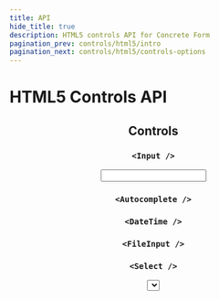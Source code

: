 ```yaml
---
title: API
hide_title: true
description: HTML5 controls API for Concrete Form
pagination_prev: controls/html5/intro
pagination_next: controls/html5/controls-options
---
```





<!-- docusaurus do not support css import from node_modules -->
<style type="text/css"> { ConcreteFormStyles } </style>

# HTML5 Controls API

<Header />

## Controls

### `<Input />`
<Input />

### `<Autocomplete />`
<Autocomplete />

### `<DateTime />`
<DateTime />

### `<FileInput />`
<FileInput />

### `<Select />`
<Select />

### `<SingleCheckbox />`
<SingleCheckbox />

### `<Slider />`
<Slider />

### `<Textarea />`
<Textarea />

### `<ToggleSwitch />`
<ToggleSwitch />


## Control Groups

### `<CheckboxesGroup />`
<CheckboxesGroup />

### `<RadiosGroup />`
<RadiosGroup />


## Form Controls

### `<SubmitButton />`
<SubmitButton />


## Layout

### `<LabelledControl />`
<LabelledControl />